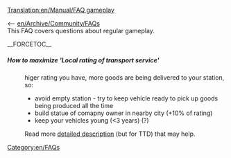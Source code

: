 [[Translation:en/Manual/FAQ gameplay]]
[[Category:en/FAQs]]

<-- [[en/Archive/Community/FAQ]]s<br/>
This FAQ covers questions about regular gameplay.

__FORCETOC__
=====How to maximize 'Local rating of transport service'=====
:higer rating you have, more goods are being delivered to your station, so:
:* avoid empty station - try to keep vehicle ready to pick up goods being produced all the time
:* build statue of comapny owner in nearby city (+10% of rating)
:* keep your vehicles young (<3 years) (?)

:Read more [http://ttd.cernun.net/info/score.html detailed description] (but for TTD) that may help.